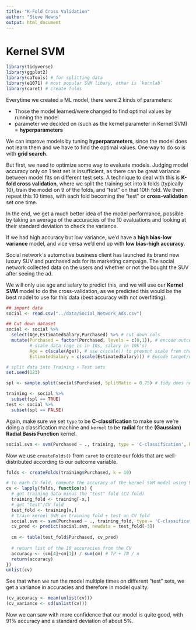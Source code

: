 ```yaml
---
title: "K-Fold Cross Validation"
author: "Steve Newns"
output: html_document
---
```


# Kernel SVM

```r
library(tidyverse)
library(ggplot2)
library(caTools) # for splitting data
library(e1071) # most popular SVM libary, other is `kernlab`
library(caret) # create folds
```

Everytime we created a ML model, there were 2 kinds of parameters:
<ul>
<li> Those the model learned/were changed to find optimal values by running the model </li>
<li> parameter we decided on (such as the kernel parameter in Kernel SVM) = **hyperparameters** </li>
</ul>

We can improve models by tuning **hyperparameters**, since the model does not learn them and we have to find the optimal values. One way to do so is with **grid search**. 

But first, we need to optimize some way to evaluate models. Judging model accuracy only on 1 test set is insufficient, as there can be great variance between model fits on different test sets. A technique to deal with this is **K-fold cross validation**, where we split the training set into k folds (typically 10), train the model on 9 of the folds, and "test" on that 10th fold. We then repeat this 10 times, with each fold becoming the "test" or **cross-validation** set one time. 

In the end, we get a much better idea of the model performance, possible by taking an average of the accuracies of the 10 evaluations and looking at their standard deviation to check the variance.

If we had high accuracy but low variance, we'd have a **high bias-low variance** model, and vice versa we'd end up with **low bias-high accuracy**. 


Social network`s automotive business client has launched its brand new luxury SUV and purchased ads for its marketing campaign. The social network collected data on the users and whether or not the bought the SUV after seeing the ad.

We will only use age and salary to predict this, and we will use our **Kernel SVM** model to do the cross-validation, as we predicted this would be the best model to use for this data (best accuracy with not overfitting).

```r
## import data 
social <- read.csv("../data/Social_Network_Ads.csv")

## Cut down dataset
social <- social %>%
  select(Age,EstimatedSalary,Purchased) %>% # cut down cols
  mutate(Purchased = factor(Purchased, levels = c(0,1)), # encode outcome
         # scale data (age is in 10s, salary in 10k's)
         Age = c(scale(Age)), # use c(scale)) to prevent scale from changing class of the column
         EstimatedSalary = c(scale(EstimatedSalary))) # Encode target/outcome variable as fact

# split data into Training + Test sets
set.seed(123)

spl <- sample.split(social$Purchased, SplitRatio = 0.75) # tidy does not work here

training <- social %>%
  subset(spl == TRUE)
test <- social %>%
  subset(spl == FALSE)
```
 
Again, make sure we set `type` to be **C-classification** to make sure we're doing a classification machine and `kernel` to be **radial** for the **(Gaussian) Radial Basis Function** kernel.

```r
social.svm <- svm(Purchased ~ ., training, type = 'C-classification', kernel = 'radial')
```

Now we use `createFolds()` from `caret` to create our folds that are well-distributed according to our outcome variable.

```r
folds <- createFolds(training$Purchased, k = 10)

# to each CV fold, compute the accuracy of the kernel SVM model using 9 folds on the CV fold
cv <- lapply(folds, function(x) {
  # get training data minus the "test" fold (CV fold)
  training_fold <- training[-x,]
  # get "test"/CV fold
  test_fold <- training[x,]
  # train kernel SVM on training fold + test on CV fold
  social.svm <- svm(Purchased ~ ., training_fold, type = 'C-classification', kernel = 'radial')
  cv_pred <- predict(social.svm, newdata = test_fold[-3])
  
  cm <- table(test_fold$Purchased, cv_pred)
  
  # return list of the 10 accuracies from the CV
  accuracy <- (cm[4]+cm[1]) / sum(cm) # TP + TN / n
  return(accuracy)
})
unlist(cv)
```

See that when we run the model multiple times on different "test" sets, we get a variance in accuracies and therefore in model quality.

```r
(cv_accuracy <- mean(unlist(cv)))
(cv_variance <- sd(unlist(cv)))
```

Now we can saw with more confidence that our model is quite good, with 91% accuracy and a standard deviation of about 5%.